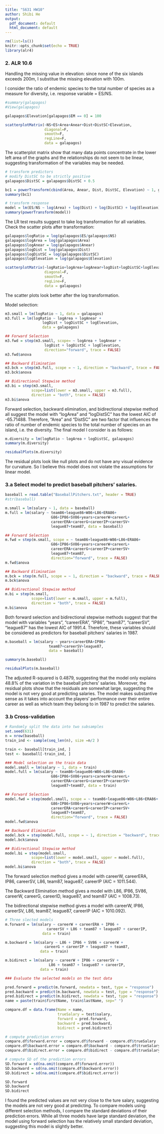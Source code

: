 ```yaml
---
title: "S631 HW10"
author: Shibi He
output:
  pdf_document: default
  html_document: default
---
```


```r
rm(list=ls())
knitr::opts_chunk$set(echo = TRUE)
library(alr4)
```


### 2. ALR 10.6

Handling the missing value in elevation: 
since none of the six islands exceeds 200m, I substitue the missing elevation with 100m.

I consider the ratio of endemic species to the total number of species as a measure for diversity, i.e. response variable = ES/NS.


```r
#summary(galapagos)
#View(galapagos)

galapagos$Elevation[galapagos$EM == 0] = 100

scatterplotMatrix(~NS+ES+Area+Anear+Dist+DistSC+Elevation, 
                  diagonal=F, 
                  smooth=F, 
                  regLine=F,
                  data = galapagos)
```


The scatterplot matrix show that many data points concentrate in the lower left area of the graphs and the relationships do not seem to be linear, suggesting transformation of the variables may be needed.  

```r
# transform predictors
# modify DistSC to be strictly positive
galapagos$DistSC = galapagos$DistSC + 0.5

bc1 = powerTransform(cbind(Area, Anear, Dist, DistSC, Elevation) ~ 1, galapagos)
summary(bc1)

# transform response 
model = lm(ES/NS ~ log(Area) + log(Dist) + log(DistSC) + log(Elevation), galapagos)
summary(powerTransform(model))
```

The LR test results suggest to take log transformation for all variables. Check the scatter plots after transformation:

```r
galapagos$logRatio = log(galapagos$ES/galapagos$NS)
galapagos$logArea = log(galapagos$Area)
galapagos$logAnear = log(galapagos$Anear)
galapagos$logDist = log(galapagos$Dist)
galapagos$logDistSC = log(galapagos$DistSC)
galapagos$logElevation = log(galapagos$Elevation)

scatterplotMatrix(~logRatio+logArea+logAnear+logDist+logDistSC+logElevation, 
                  diagonal=F, 
                  smooth=F, 
                  regLine=F,
                  data = galapagos)
```

The scatter plots look better after the log transformation.


Model selection:
```r
m3.small = lm(logRatio ~ 1, data = galapagos)
m3.full = lm(logRatio ~ logArea + logAnear + 
                 logDist + logDistSC + logElevation, 
                 data = galapagos)
```


```r
## Forward Selection
m3.fwd = step(m3.small, scope= ~ logArea + logAnear + 
                  logDist + logDistSC + logElevation,
                  direction="forward", trace = FALSE)
m3.fwd$anova

## Backward Elimination
m3.bck = step(m3.full, scope = ~ 1, direction = "backward", trace = FALSE)
m3.bck$anova

## Bidirectional Stepwise method
m3.bi = step(m3.small,
            scope=list(lower = m3.small, upper = m3.full),
            direction = "both", trace = FALSE)
m3.bi$anova
```


Forward selection, backward elimination, and bidirectional stepwise method all suggest the model with "logArea" and "logDistSC" has the lowest AIC of -65.71488. Therefore, "Area" and "DistSC" are two factor that influences the ratio of number of endemic species to the total number of species on an island, i.e. the diversity. The final model I consider is as follows:

```r
m.diversity = lm(logRatio ~ logArea + logDistSC, galapagos)
summary(m.diversity)
```

```r
residualPlots(m.diversity)
```

The residual plots look like null plots and do not have any visual evidence for curvature. So I believe this model does not violate the assumptions for linear model. 



### 3.a Select model to predict baseball pitchers' salaries.

```r
baseball = read.table("BaseballPitchers.txt", header = TRUE)
#str(baseball)
```


```r
m.small = lm(salary ~ 1, data = baseball)
m.full = lm(salary ~ team86+league86+W86+L86+ERA86+
                     G86+IP86+SV86+years+careerW+careerL+
                     careerERA+careerG+careerIP+careerSV+
                     league87+team87, data = baseball)
```


```r
## Forward Selection 
m.fwd = step(m.small, scope = ~ team86+league86+W86+L86+ERA86+
                     G86+IP86+SV86+years+careerW+careerL+
                     careerERA+careerG+careerIP+careerSV+
                     league87+team87,
                     direction="forward", trace = FALSE)
m.fwd$anova

## Backward Elimination
m.bck = step(m.full, scope = ~ 1, direction = "backward", trace = FALSE)
m.bck$anova

## Bidirectional Stepwise method
m.bi = step(m.small,
            scope=list(lower = m.small, upper = m.full),
            direction = "both", trace = FALSE)
m.bi$anova
```



Both forward selection and bidirectional stepwise methods suggest that the model with variables "years", "careerERA", "IP86", "team87", "careerSV", "league87" has the lowest AIC of 1991.4. Therefore, these variables should be considered as predictors for baseball pitchers' salaries in 1987. 


```r
m.baseball = lm(salary ~ years+careerERA+IP86+
                    team87+careerSV+league87, 
                    data = baseball)

summary(m.baseball)
```


```r
residualPlots(m.baseball)
```

The adjusted R-squared is 0.4879, suggesting that the model only explains 48.8% of the variation in the baseball pitchers' salaries. Moreover, the residual plots show that the residuals are somewhat large, suggesting the model is not very good at predicting salaries. The model makes substantive sense as it takes into account the players' performance over their entire career as well as which team they belong to in 1987 to predict the salaries. 



### 3.b Cross-validation
```r
# Randomly split the data into two subsamples
set.seed(631)
n = nrow(baseball)
train_ind <- sample(seq_len(n), size =n/2 )

train <- baseball[train_ind, ]
test <- baseball[-train_ind, ]
```


```r
### Model selection on the train data
model.small = lm(salary ~ 1, data = train)
model.full = lm(salary ~ team86+league86+W86+L86+ERA86+
                     G86+IP86+SV86+years+careerW+careerL+
                     careerERA+careerG+careerIP+careerSV+
                     league87+team87, data = train)

## Forward Selection
model.fwd = step(model.small, scope = ~ team86+league86+W86+L86+ERA86+
                     G86+IP86+SV86+years+careerW+careerL+
                     careerERA+careerG+careerIP+careerSV+
                     league87+team87,
                     direction="forward", trace = FALSE)
model.fwd$anova

## Backward Elimination
model.bck = step(model.full, scope = ~ 1, direction = "backward", trace = FALSE)
model.bck$anova

## Bidirectional Stepwise method
model.bi = step(model.small,
            scope=list(lower = model.small, upper = model.full),
            direction = "both", trace = FALSE)
model.bi$anova
```


The forward selection method gives a model with careerW, careerERA, IP86, careerSV, L86, team87, league87, careerIP (AIC = 1011.544).

The Backward Elimination method gives a model with L86, IP86, SV86, careerW, careerG, careerID, league87, and team87 (AIC = 1008.73). 

The bidirectional stepwise method gives a model with careerW, IP86, careerSV, L86, team87, league87, careerIP (AIC = 1010.092).


```r
# Three slected models
m.forward = lm(salary ~ careerW + careerERA + IP86 + 
                   careerSV + L86 + team87 + league87 + careerIP, 
                 data = train)

m.backward = lm(salary ~ L86 + IP86 + SV86 + careerW + 
                  careerG + careerIP + league87 + team87, 
                data = train)

m.bidirect = lm(salary ~ careerW + IP86 + careerSV + 
                    L86 + team87 + league87 + careerIP, 
                data = train)
```


```r
### Evaluate the selected models on the test data

pred.forward = predict(m.forward, newdata = test, type = "response")
pred.backward = predict(m.backward, newdata = test, type = "response")
pred.bidirect = predict(m.bidirect, newdata = test, type = "response")
name = paste(train$firstName, train$lastName, sep=" ")

compare.df = data.frame(Name = name,
                        trueSalary = test$salary, 
                        forward = pred.forward, 
                        backward = pred.backward, 
                        bidirect = pred.bidirect)

# compute prediction errors
compare.df$forward.error = compare.df$forward - compare.df$trueSalary
compare.df$backward.error = compare.df$backward - compare.df$trueSalary
compare.df$bidirect.error = compare.df$bidirect - compare.df$trueSalary

# compute SD of the prediction errors
SD.forward = sd(na.omit(compare.df$forward.error))
SD.backward = sd(na.omit(compare.df$backward.error))
SD.bidirect = sd(na.omit(compare.df$bidirect.error))

SD.forward
SD.backward
SD.bidirect
```


I found the predicted values are not very close to the ture salary, suggesting the models are not very good at predicting. To compare models using different selection methods, I compare the standard deviations of their prediction errors. While all three models have large standard deviation, the model using forward selection has the relatively small standard deviation, suggesting this model is slightly better. 




















